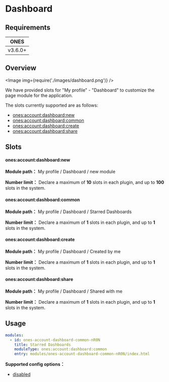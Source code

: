
# Dashboard

## Requirements

|  ONES   |
| :-----: |
| v3.6.0+ |

## Overview

<Image img={require('./images/dashboard.png')} />

We have provided slots for "My profile" - "Dashboard" to customize the page module for the application.

The slots currently supported are as follows:

- [ones:account:dashboard:new](#onesaccountdashboardnew)
- [ones:account:dashboard:common](#onesaccountdashboardcommon)
- [ones:account:dashboard:create](#onesaccountdashboardcreate)
- [ones:account:dashboard:share](#onesaccountdashboardshare)

## Slots

#### ones:account:dashboard:new

**Module path：** My profile / Dashboard / new module

**Number limit：** Declare a maximum of **10** slots in each plugin, and up to **100** slots in the system.

#### ones:account:dashboard:common

**Module path：** My profile / Dashboard / Starred Dashboards

**Number limit：** Declare a maximum of **1** slots in each plugin, and up to **1** slots in the system.

#### ones:account:dashboard:create

**Module path：** My profile / Dashboard / Created by me

**Number limit：** Declare a maximum of **1** slots in each plugin, and up to **1** slots in the system.

#### ones:account:dashboard:share

**Module path：** My profile / Dashboard / Shared with me

**Number limit：** Declare a maximum of **1** slots in each plugin, and up to **1** slots in the system.

## Usage

```yaml
modules:
  - id: ones-account-dashboard-common-nR0N
    title: Starred Dashboards
    moduleType: ones:account:dashboard:common
    entry: modules/ones-account-dashboard-common-nR0N/index.html
```

**Supported config options：**

- [disabled](../../../../../reference/config/plugin.yaml#disabled)
